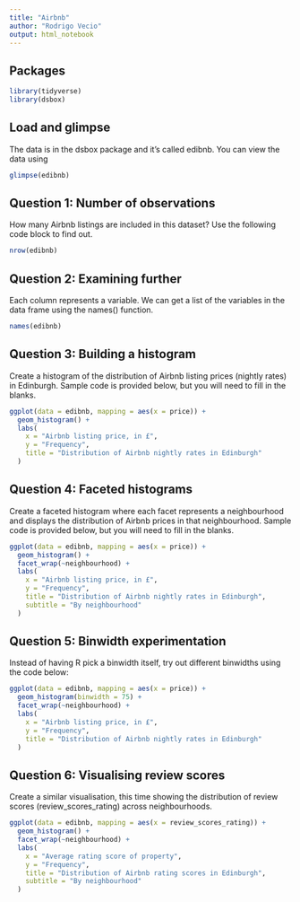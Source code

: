 ---
title: "Airbnb"
author: "Rodrigo Vecio"
output: html_notebook
---

## Packages
```{r}
library(tidyverse)
library(dsbox)
```

## Load and glimpse
The data is in the dsbox package and it’s called edibnb.
You can view the data using
```{r}
glimpse(edibnb)
```

## Question 1: Number of observations
How many Airbnb listings are included in this dataset? Use the following code block to find out.
```{r}
nrow(edibnb)
```

## Question 2: Examining further
Each column represents a variable. We can get a list of the variables in the data frame using the names() function.
```{r}
names(edibnb)
```

## Question 3: Building a histogram
Create a histogram of the distribution of Airbnb listing prices (nightly rates) in Edinburgh. Sample code is provided below, but you will need to fill in the blanks.
```{r}
ggplot(data = edibnb, mapping = aes(x = price)) +
  geom_histogram() +
  labs(
    x = "Airbnb listing price, in £",
    y = "Frequency",
    title = "Distribution of Airbnb nightly rates in Edinburgh"
  )
```

## Question 4: Faceted histograms
Create a faceted histogram where each facet represents a neighbourhood and displays the distribution of Airbnb prices in that neighbourhood. Sample code is provided below, but you will need to fill in the blanks.
```{r}
ggplot(data = edibnb, mapping = aes(x = price)) +
  geom_histogram() +
  facet_wrap(~neighbourhood) +
  labs(
    x = "Airbnb listing price, in £",
    y = "Frequency",
    title = "Distribution of Airbnb nightly rates in Edinburgh",
    subtitle = "By neighbourhood"
  )
```

## Question 5: Binwidth experimentation
Instead of having R pick a binwidth itself, try out different binwidths using the code below:
```{r}
ggplot(data = edibnb, mapping = aes(x = price)) +
  geom_histogram(binwidth = 75) +
  facet_wrap(~neighbourhood) +
  labs(
    x = "Airbnb listing price, in £",
    y = "Frequency",
    title = "Distribution of Airbnb nightly rates in Edinburgh"
  )
```

## Question 6: Visualising review scores
Create a similar visualisation, this time showing the distribution of review scores (review_scores_rating) across neighbourhoods.
```{r}
ggplot(data = edibnb, mapping = aes(x = review_scores_rating)) +
  geom_histogram() +
  facet_wrap(~neighbourhood) +
  labs(
    x = "Average rating score of property",
    y = "Frequency",
    title = "Distribution of Airbnb rating scores in Edinburgh",
    subtitle = "By neighbourhood"
  )
```